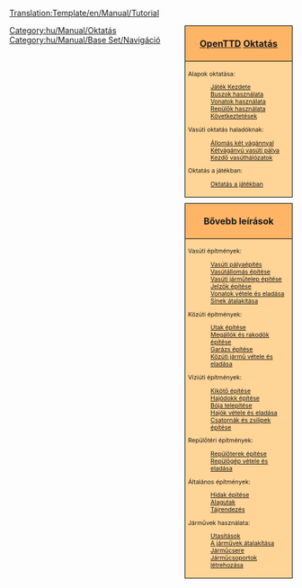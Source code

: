 <noinclude>[[Translation:Template/en/Manual/Tutorial]]</noinclude><!--
NOTE:
Aqueducts should go under 'bridges' (with a link from building locks and canals), as aqueducts are in fact bridges but then for ships.

Possible future tutorials not already in list:
- Multistations
--><div style="float:right; padding-left:12px; background:none;">
<div style="width:180px; border:1px solid #000000; background:#ffb466; padding:5px; -moz-border-radius-topleft:5px; -moz-border-radius-topright:5px; font-size: 12pt;">
<center><strong><font size="3">[[hu/Manual/Main Page|OpenTTD]] [[hu/Manual/Tutorial/Main Page|Oktatás]]</font></strong></center>
</div>
<div style="width:180px;  border:1px solid black; border-top-width: 0px; background:#ffd496; padding:5px; font-size: 8pt;">

Alapok oktatása:
:[[hu/Manual/Tutorial/Main Page|Játék Kezdete]]
:[[hu/Manual/Tutorial/Buszok|Buszok használata]]
:[[hu/Manual/Tutorial/Vonatok|Vonatok használata]]
:[[hu/Manual/Tutorial/Repülők|Repülők használata]]
:[[hu/Manual/Tutorial/Következtetések|Következtetések]]
Vasúti oktatás haladóknak:
:[[hu/Manual/Tutorial/Állomás két vágánnyal|Állomás két vágánnyal]]
:[[hu/Manual/Tutorial/Kétvágányú vasúti pálya|Kétvágányú vasúti pálya]]
:[[hu/Manual/Tutorial/Kezdő vasúthálózatok|Kezdő vasúthálózatok]]
Oktatás a játékban:
:[[hu/Oktatás a játékban|Oktatás a játékban]]

</div>

<div style="width:180px; border:1px solid #000000; background:#ffb466; padding:5px; font-size: 12pt; margin-top: 10px;">
<center><strong><font size="3">Bővebb leírások</font></strong></center>
</div>
<div style="width:180px;  border:1px solid black; border-top-width: 0px; background:#ffd496; padding:5px; -moz-border-radius-bottomleft:5px; -moz-border-radius-bottomright:8px; font-size: 8pt;">
<span style="font-weight:bold;">

Vasúti építmények:
:[[hu/Manual/Vasúti pályaépítés|Vasúti pályaépítés]]
:[[hu/Manual/Vasútállomás építése|Vasútállomás építése]]
:[[hu/Manual/Vasúti járműtelep építése|Vasúti járműtelep építése]]
:[[hu/Manual/Jelzők építése|Jelzők építése]]
:[[hu/Manual/Vonatok vétele és eladása|Vonatok vétele és eladása]]
:[[hu/Manual/Sínek átalakítása|Sínek átalakítása]]

Közúti építmények:
:[[hu/Manual/Utak építése|Utak építése]]
:[[hu/Manual/Megállók és rakodók építése|Megállók és rakodók építése]]
:[[hu/Manual/Garázs építése|Garázs építése]]
:[[hu/Manual/Közúti jármű vétele és eladása|Közúti jármű vétele és eladása]]

Víziúti építmények:
:[[hu/Manual/Kikötő építése|Kikötő építése]]
:[[hu/Manual/Hajódokk építése|Hajódokk építése]]
:[[hu/Manual/Bója telepítése|Bója telepítése]]
:[[hu/Manual/Hajók vétele és eladása|Hajók vétele és eladása]]
:[[hu/Manual/Csatornák és zsilipek építése|Csatornák és zsilipek építése]]

Repülőtéri építmények:
:[[hu/Manual/Repülőterek építése|Repülőterek építése]]
:[[hu/Manual/Repülőgép vétele és eladása|Repülőgép vétele és eladása]]

Általános építmények:
:[[hu/Manual/Hidak építése|Hidak építése]]
:[[hu/Manual/Alagutak|Alagutak]]
:[[hu/Manual/Tájrendezés|Tájrendezés]]

Járművek használata:
:[[hu/Manual/Utasítások|Utasítások]]
:[[hu/Manual/Járművek átalakítása|A járművek átalakítása]]
:[[hu/Manual/Járműcsere|Járműcsere]]
:[[hu/Manual/Járműcsoportok|Járműcsoportok létrehozása]]

</span>
</div>
</div><includeonly>[[Category:hu/Manual/Oktatás]]</includeonly><noinclude>

[[Category:hu/Manual/Base Set/Navigáció]]
</noinclude>